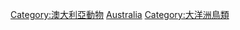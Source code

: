 {{Commonscat|Birds of Australia}}

[[Category:澳大利亞動物|Category:澳大利亞動物]]
[[Category:各国鸟类|Australia]]
[[Category:大洋洲鳥類|Category:大洋洲鳥類]]